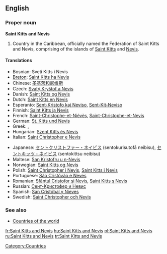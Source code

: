 ==English==
{{wikipedia}}
===Proper noun===
'''Saint Kitts and Nevis'''

# Country in the Caribbean, officially named the Federation of Saint Kitts and Nevis, comprising of the islands of [[Saint Kitts]] and [[Nevis]].

====Translations====
{{top}}
*Bosnian: Sveti Kitts i Nevis {{m}}
*[[Breton]]: [[Saint Kitts ha Nevis]]
*Chinese: [[圣基茨和尼维斯]]
* Czech: [[Svatý Kryštof a Nevis]] {{m}}
*Danish: [[Saint Kitts og Nevis]]
*Dutch: [[Saint Kitts en Nevis]]
*Esperanto: [[Sent-Kristofo kaj Neviso]], [[Sent-Kit-Neviso]]
*Finnish: [[Saint Kitts ja Nevis]]
*French: [[Saint-Christophe-et-Niévès]], [[Saint-Christophe-et-Nevis]]
*German: [[St. Kitts und Nevis]]
*Greek: {{t|el|Άγιος Χριστόφορος και Νέβις|n|s|tr=paráthigma}},{{t|el|Σαιντ Κιτς και Νέβις|n|s|tr=paráthigma}}
*Hungarian: [[Szent Kitts és Nevis]]
*Italian: [[Saint Christopher e Nevis]]
{{mid}}
*Japanese: [[セントクリストファー・ネイビス]] (sentokurisutofā neibisu), [[セントキッツ・ネイビス]] (sentokittsu neibisu)
*Maltese: [[San Kristofru u n-Nevis]]
*Norwegian: [[Saint Kitts og Nevis]]
*Polish: [[Saint Christopher i Nevis]], [[Saint Kitts i Nevis]]
*Portuguese: [[São Cristóvão e Neves]]
*Romanian: [[Sfântul Cristofor şi Nevis]], [[Saint Kitts ş Nevis]]
*Russian: [[Сент-Кристофер и Невис]]
*Spanish: [[San Cristóbal y Nieves]]
*Swedish: [[Saint Christopher och Nevis]]
{{bottom}}

===See also===
* [[Appendix:Countries of the world|Countries of the world]]

[[Category:Countries]]

[[fr:Saint Kitts and Nevis]]
[[hu:Saint Kitts and Nevis]]
[[pl:Saint Kitts and Nevis]]
[[ru:Saint Kitts and Nevis]]
[[tr:Saint Kitts and Nevis]]
